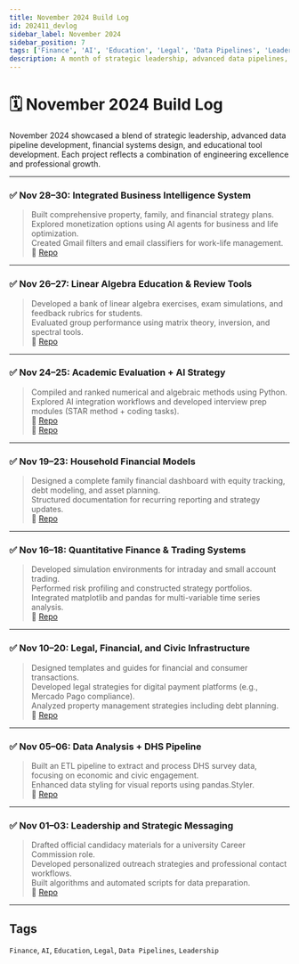 ```yaml
---
title: November 2024 Build Log
id: 202411_devlog
sidebar_label: November 2024
sidebar_position: 7
tags: ['Finance', 'AI', 'Education', 'Legal', 'Data Pipelines', 'Leadership']
description: A month of strategic leadership, advanced data pipelines, financial modeling, and educational tooling, showcasing a broad skill set in AI engineering and technical development.
---
```


# 🗓️ November 2024 Build Log

November 2024 showcased a blend of strategic leadership, advanced data pipeline development, financial systems design, and educational tool development. Each project reflects a combination of engineering excellence and professional growth.

---

### ✅ Nov 28–30: Integrated Business Intelligence System

> Built comprehensive property, family, and financial strategy plans.  
> Explored monetization options using AI agents for business and life optimization.  
> Created Gmail filters and email classifiers for work-life management.  
> 🔗 [Repo](/repos/ai-business-strategy/)

---

### ✅ Nov 26–27: Linear Algebra Education & Review Tools

> Developed a bank of linear algebra exercises, exam simulations, and feedback rubrics for students.  
> Evaluated group performance using matrix theory, inversion, and spectral tools.  
> 🔗 [Repo](/repos/linear-algebra-evaluator/)

---

### ✅ Nov 24–25: Academic Evaluation + AI Strategy

> Compiled and ranked numerical and algebraic methods using Python.  
> Explored AI integration workflows and developed interview prep modules (STAR method + coding tasks).  
> 🔗 [Repo](/repos/academic-method-evaluator/)  
> 🔗 [Repo](/repos/ai-interview-prep/)

---

### ✅ Nov 19–23: Household Financial Models

> Designed a complete family financial dashboard with equity tracking, debt modeling, and asset planning.  
> Structured documentation for recurring reporting and strategy updates.  
> 🔗 [Repo](/repos/family-finance-dashboard/)

---

### ✅ Nov 16–18: Quantitative Finance & Trading Systems

> Developed simulation environments for intraday and small account trading.  
> Performed risk profiling and constructed strategy portfolios.  
> Integrated matplotlib and pandas for multi-variable time series analysis.  
> 🔗 [Repo](/repos/quant-finance-strategy/)

---

### ✅ Nov 10–20: Legal, Financial, and Civic Infrastructure

> Designed templates and guides for financial and consumer transactions.  
> Developed legal strategies for digital payment platforms (e.g., Mercado Pago compliance).  
> Analyzed property management strategies including debt planning.  
> 🔗 [Repo](/repos/legal-financial-guides/)

---

### ✅ Nov 05–06: Data Analysis + DHS Pipeline

> Built an ETL pipeline to extract and process DHS survey data, focusing on economic and civic engagement.  
> Enhanced data styling for visual reports using pandas.Styler.  
> 🔗 [Repo](/repos/dhs-etl-engagement/)

---

### ✅ Nov 01–03: Leadership and Strategic Messaging

> Drafted official candidacy materials for a university Career Commission role.  
> Developed personalized outreach strategies and professional contact workflows.  
> Built algorithms and automated scripts for data preparation.  
> 🔗 [Repo](/repos/leadership-comms-lcd/)

---

## Tags

`Finance`, `AI`, `Education`, `Legal`, `Data Pipelines`, `Leadership`
